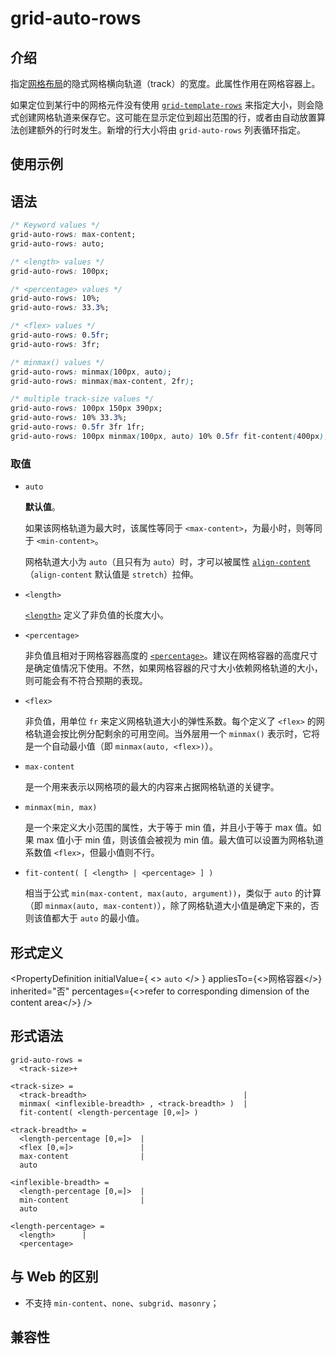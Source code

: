 # grid-auto-rows

## 介绍

指定[网格布局](guide/ui/layout/grid-layout.mdx)的隐式网格横向轨道（track）的宽度。此属性作用在网格容器上。

如果定位到某行中的网格元件没有使用 [`grid-template-rows`](./grid-template-rows) 来指定大小，则会隐式创建网格轨道来保存它。这可能在显示定位到超出范围的行，或者由自动放置算法创建额外的行时发生。新增的行大小将由 `grid-auto-rows` 列表循环指定。

## 使用示例


<Go
  example="css-api"
  defaultFile="src/grid-auto-rows/App.tsx"
  img="https://lf-lynx.tiktok-cdns.com/obj/lynx-artifacts-oss-sg/lynx-website/assets/doc/css/grid-auto-rows.png"
  defaultEntryFile="dist/grid-auto-rows.lynx.bundle"
  entry="src/grid-auto-rows"
/>

## 语法

```css
/* Keyword values */
grid-auto-rows: max-content;
grid-auto-rows: auto;

/* <length> values */
grid-auto-rows: 100px;

/* <percentage> values */
grid-auto-rows: 10%;
grid-auto-rows: 33.3%;

/* <flex> values */
grid-auto-rows: 0.5fr;
grid-auto-rows: 3fr;

/* minmax() values */
grid-auto-rows: minmax(100px, auto);
grid-auto-rows: minmax(max-content, 2fr);

/* multiple track-size values */
grid-auto-rows: 100px 150px 390px;
grid-auto-rows: 10% 33.3%;
grid-auto-rows: 0.5fr 3fr 1fr;
grid-auto-rows: 100px minmax(100px, auto) 10% 0.5fr fit-content(400px);
```

### 取值

- `auto`

  **默认值**。

  如果该网格轨道为最大时，该属性等同于 `<max-content>`，为最小时，则等同于 `<min-content>`。

  网格轨道大小为 `auto`（且只有为 `auto`）时，才可以被属性 [`align-content`](./align-content.mdx)（`align-content` 默认值是 `stretch`）拉伸。

- `<length>`

  [`<length>`](/api/css/data-type/length.mdx) 定义了非负值的长度大小。

- `<percentage>`

  非负值且相对于网格容器高度的 [`<percentage>`](/api/css/data-type/percentage.mdx)。建议在网格容器的高度尺寸是确定值情况下使用。不然，如果网格容器的尺寸大小依赖网格轨道的大小，则可能会有不符合预期的表现。

- `<flex>`

  非负值，用单位 `fr` 来定义网格轨道大小的弹性系数。每个定义了 `<flex>` 的网格轨道会按比例分配剩余的可用空间。当外层用一个 `minmax()` 表示时，它将是一个自动最小值（即 `minmax(auto, <flex>)`）。

- `max-content`

  是一个用来表示以网格项的最大的内容来占据网格轨道的关键字。

- `minmax(min, max)`

  是一个来定义大小范围的属性，大于等于 min 值，并且小于等于 max 值。如果 max 值小于 min 值，则该值会被视为 min 值。最大值可以设置为网格轨道系数值 `<flex>`，但最小值则不行。

- `fit-content( [ <length> | <percentage> ] )`

  相当于公式 `min(max-content, max(auto, argument))`，类似于 `auto` 的计算（即 `minmax(auto, max-content)`），除了网格轨道大小值是确定下来的，否则该值都大于 `auto` 的最小值。

## 形式定义


<PropertyDefinition
  initialValue={
    <>
      <code>auto</code>
    </>
  }
  appliesTo={<>网格容器</>}
  inherited="否"
  percentages={<>refer to corresponding dimension of the content area</>}
/>

## 形式语法

```
grid-auto-rows =
  <track-size>+

<track-size> =
  <track-breadth>                                   |
  minmax( <inflexible-breadth> , <track-breadth> )  |
  fit-content( <length-percentage [0,∞]> )

<track-breadth> =
  <length-percentage [0,∞]>  |
  <flex [0,∞]>               |
  max-content                |
  auto

<inflexible-breadth> =
  <length-percentage [0,∞]>  |
  min-content                |
  auto

<length-percentage> =
  <length>      |
  <percentage>
```

## 与 Web 的区别

- 不支持 `min-content`、`none`、`subgrid`、`masonry`；

## 兼容性


<LegacyCompatTable metadata="css/properties/grid-auto-rows" />
